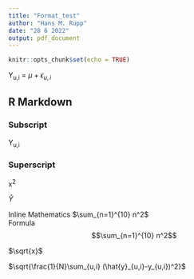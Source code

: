 ```yaml
---
title: "Format_test"
author: "Hans M. Rupp"
date: "28 6 2022"
output: pdf_document
---
```


```r
knitr::opts_chunk$set(echo = TRUE)
```

Y~u,i~ = $\mu + \epsilon _{u,i}$

## R Markdown

### Subscript
Y~u,i~

### Superscript
x^2^

$\hat{Y}$

Inline Mathematics $\sum_{n=1}^{10} n^2$  
Formula $$\sum_{n=1}^{10} n^2$$

$\sqrt{x}$

$\sqrt{\frac{1}{N}\sum_{u,i} (\hat{y}_{u,i}-y_{u,i})^2}$